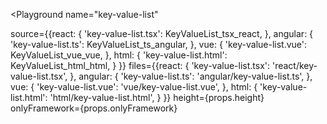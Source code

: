 

<Playground
  name="key-value-list"
  
  source={{react: {
             'key-value-list.tsx': KeyValueList_tsx_react,
           },
           angular: {
             'key-value-list.ts': KeyValueList_ts_angular,
           },
           vue: {
             'key-value-list.vue': KeyValueList_vue_vue,
           },
           html: {
             'key-value-list.html': KeyValueList_html_html,
           }
}}
  files={{react: {
            'key-value-list.tsx': 'react/key-value-list.tsx',
          },
          angular: {
            'key-value-list.ts': 'angular/key-value-list.ts',
          },
          vue: {
            'key-value-list.vue': 'vue/key-value-list.vue',
          },
          html: {
            'key-value-list.html': 'html/key-value-list.html',
          }
}}
  height={props.height}
  onlyFramework={props.onlyFramework}
></Playground>
